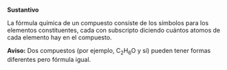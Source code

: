 '''Sustantivo'''

La fórmula química de un compuesto consiste de los símbolos para los elementos constituentes, cada con subscripto diciendo cuántos atomos de cada elemento hay en el compuesto. 

'''Aviso:''' Dos compuestos (por ejemplo, C<sub>2</sub>H<sub>6</sub>O y sí) pueden tener formas diferentes pero fórmula igual.

{{notenglish}}